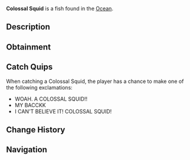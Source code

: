 {{FishInfobox
|image          = Colossal Squid.png
|rarity         = Mythical
|sea            = First Sea
|location       = [[Ocean]]
|sublocation    = 
|sources        = Fishing Rod
|radar_location = 
|prog_speed     = -70
|xp             = 3000
|weather        = Foggy
|time           = Night
|season         = 
|bait           = 
|base_weight    = 1200
|base_value     = 6500
|weight_range   = 500
|base_chance    = 0.02
|base_resil     = 5
}}
'''Colossal Squid''' is a {{Rarity|Mythical}} fish found in the [[Ocean]].

== Description ==
{{Description|The Colossal Squid is a massive, deep-sea creature with enormous tentacles and large appetite for anglers. Known for its incredible size and strength, it lurks in the deepest parts of the ocean, only occasionally venturing near the surface during the nights.|Bestiary Entry}}

== Obtainment ==
{{Fish Availability|
Ancient Isle/Algae Hunt
Ancient Isle/Surrounding Ocean
Atlantis/Surrounding Ocean
Forsaken Shores/Algae Hunt
LEGO Pool/Studalodon Hunt
Lovestorm/Normal
Lovestorm/Supercharged
Megalodon Hunt/Eclipse and Weekend
Megalodon Hunt/Normal
Mushgrove Swamp/Algae Hunt
Ocean/Deep Ocean
Orca Migration/Ancient
Orca Migration/Normal
Snowcap Island/Algae Hunt
Snowcap Island/Surrounding Ocean
Whale Migration/Moby
Whale Migration/Normal
|top_rods      = 
Leviathan's Fang Rod\25230.37\118675.16;
Ethereal Prism Rod\22691.25\86053.21;
Seraphic Rod\22030.71\88198.68;
No-Life Rod\21049.42\89884.59;
Tempest Rod\20949.76\87388.22;
Resourceful Rod\18066.96\68755.86;
Destiny Rod\17385.32\66081.34;
Fortune Rod\12206.13\46128.15;
Free Spirit Rod\20805.44\116213.1;
Trident Rod\19262.6\105120.62;
Rapid Rod\17641.19\92628.27;
Wildflower Rod\13188.12\68240.21;
North-Star Rod\9796.3\48360.74;
Challenger's Rod\19776.96\85570.21;
Rod Of The Forgotten Fang\19707.27\79402.08;
Rod Of The Exalted One\17023.93\71273.19;
Rod Of The Depths\16704.78\68639.8;
Zeus Rod\15944.97\69770.21;
Blazebringer Rod\15829.87\67719.15;
Verdant Shear Rod\15719.21\69022.34;
Depthseeker Rod\14975.85\67815.1;
Avalanche Rod\12960.15\58896.01;
Volcanic Rod\12473.96\57797.67;
Steady Rod\4735.38\19914.57
|recommended   = Ethereal Prism Rod
}}

== Catch Quips ==
When catching a Colossal Squid, the player has a chance to make one of the following exclamations:
* WOAH. A COLOSSAL SQUID!!
* MY BACCKK
* I CAN'T BELIEVE IT! COLOSSAL SQUID!

== Change History ==
{{Change History|{{subst:Current Version}}}}

== Navigation ==
{{Fish Navbox|Ocean}}